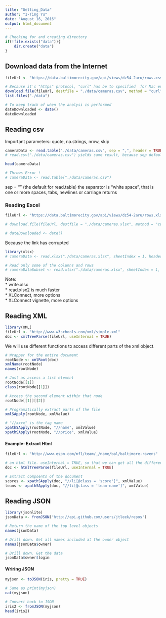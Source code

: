 ```yaml
---
title: "Getting_Data"
author: "I-Ting Yu"
date: "August 16, 2016"
output: html_document
---
```



```r
# Checking for and creating directory 
if(!file.exists("data")){
    dir.create("data")
}
```

## Download data from the Internet

```r
fileUrl <- "https://data.baltimorecity.gov/api/views/dz54-2aru/rows.csv?accessType=DOWNLOAD"

# Because it's "https" protocol, "curl" has be to specified  for Mac environment
download.file(fileUrl, destfile = "./data/cameras.csv", method = "curl")
list.files("./data")

# To keep track of when the analysi is performed
dateDownloaded <- date()
dateDownloaded
```


## Reading csv

Important parameters: quote, na.strings, nrow, skip

```r
cameraData <- read.table("./data/cameras.csv", sep = ",", header = TRUE) 
# read.csv("./data/cameras.csv") yields same result, because sep defaults to "," and header defaults to "TRUE"

head(cameraData)

# Throws Error !
# cameraData <- read.table("./data/cameras.csv")
```
sep = "" (the default for read.table) the separator is “white space”, that is one or more spaces, tabs, newlines or carriage returns


### Reading Excel
 
```r
fileUrl <- "https://data.baltimorecity.gov/api/views/dz54-2aru/rows.xlsx?accessType=DOWNLOAD"

# download.file(fileUrl, destfile = "./data/cameras.xlsx", method = "curl")

# dateDownloaded <- date()
```


Because the link has corrupted
```r
library(xlsx)
# cameraData <- read.xlsx("./data/cameras.xlsx", sheetIndex = 1, header = TRUE)

# Read only some of the columns and rows
# cameraDataSubset <- read.xlsx("./data/cameras.xlsx", sheetIndex = 1, colIndex = 2:3, rowIndex = 1:4, header = TRUE)

```
Note:  
* write.xlsx  
* read.xlsx2 is much faster  
* XLConnect, more options  
* XLConnect vignette, more options   

## Reading XML
```r
library(XML)
fileUrl <- "http://www.w3schools.com/xml/simple.xml"
doc <- xmlTreeParse(fileUrl, useInternal = TRUE)
```

We will use different functions to access different parts of the xml object.

```r
# Wrapper for the entire document 
rootNode <- xmlRoot(doc)
xmlName(rootNode)
names(rootNode)

# Just as access a list element
rootNode[[1]]
class(rootNode[[1]])

# Access the second element within that node
rootNode[[1]][[2]]
```


```r
# Programatically extract parts of the file 
xmlSApply(rootNode, xmlValue)

# "//xxxx" is the tag name 
xpathSApply(rootNode, "//name", xmlValue)
xpathSApply(rootNode, "//price", xmlValue)

```

#### Example: Extract Html
```r
fileUrl <- "http://www.espn.com/nfl/team/_/name/bal/baltimore-ravens"

# an html file. useInternal = TRUE, so that we can get all the different nodes inside the file 
doc <- htmlTreeParse(fileUrl, useInternal = TRUE)

# Extract compoents of the document 
scores <- xpathSApply(doc, "//li[@class = 'score']", xmlValue)
teams <- xpathSApply(doc, "//li[@class = 'team-name']", xmlValue)

```

## Reading JSON
```r
library(jsonlite)
jsonData <- fromJSON("http://api.github.com/users/jtleek/repos")

# Return the name of the top level objects
names(jsonData)

# Drill down. Get all names included at the owner object
names(jsonData$owner)

# Drill down. Get the data 
jsonData$owner$login
```

#### Wriring JSON
```r
myjson <- toJSON(iris, pretty = TRUE)

# Same as print(myjson)
cat(myjson) 

# Convert back to JSON
iris2 <- fromJSON(myjson)
head(iris2)

```





